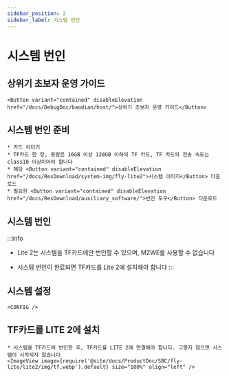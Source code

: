 ```yaml
---
sidebar_position: 2
sidebar_label: 시스템 번인
---
```







# 시스템 번인

## 상위기 초보자 운영 가이드

    <Button variant="contained" disableElevation href="/docs/DebugDoc/baodian/host/">상위기 초보자 운영 가이드</Button>

## 시스템 번인 준비

    * 카드 리더기
    * TF카드 한 장, 용량은 16GB 이상 128GB 이하의 TF 카드, TF 카드의 전송 속도는 class10 이상이어야 합니다
    * 해당 <Button variant="contained" disableElevation href="/docs/ResDownload/system-img/fly-lite2">시스템 이미지</Button> 다운로드
    * 필요한 <Button variant="contained" disableElevation href="/docs/ResDownload/auxiliary_software/">번인 도구</Button> 다운로드

## 시스템 번인

:::info
* Lite 2는 시스템을 TF카드에만 번인할 수 있으며, M2WE를 사용할 수 없습니다
* 시스템 번인이 완료되면 TF카드를 Lite 2에 설치해야 합니다
:::

    <TF />

            

## 시스템 설정

    <CONFIG />


## TF카드를 LITE 2에 설치

    * 시스템을 TF카드에 번인한 후, TF카드를 LITE 2에 연결해야 합니다. 그렇지 않으면 시스템이 시작되지 않습니다
    <ImageView image={require('@site/docs/ProductDoc/SBC/fly-lite/lite2/img/tf.webp').default} size="100%" align="left" />  
